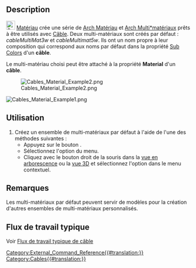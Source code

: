 <languages/>

{{Docnav/fr
|[[Cables_CableLightPoint/fr|Source lumineuse]]
|[[Cables_SupportPoint/fr|Point]]
|[[Cables_Workbench/fr|Cables]]
|IconL=Cables_CableLightPoint.svg
|IconR=Cables_SupportPoint.svg
|IconC=Cables_workbench_icon.svg
}}

{{GuiCommand/fr
|Name=Cables Material
|Name/fr=Cables Matériau
|MenuLocation=Cables → Cable Materials
|Workbenches=[[Cables_Workbench/fr|Cables]]
|Shortcut=
|Version=1.0
|SeeAlso=[[Cables_Cable/fr|Cables Câble]], [[Cables_CableBox/fr|Cables Boîte]]
}}

==Description==

[[Image:Cables_Material.svg|24px]] [[Cables_Material/fr|Matériau]] crée une série de [[Arch_SetMaterial/fr|Arch Matériau]] et [[Arch_MultiMaterial/fr|Arch Multi*matériaux]] prêts à être utilisés avec [[Cables_Cable/fr|Câble]]. Deux multi-matériaux sont créés par défaut : ''cableMultiMat3w'' et ''cableMultimat5w''. Ils ont un nom propre à leur composition qui correspond aux noms par défaut dans la propriété [[Cables_Cable/fr#Propriétés|Sub Colors]] d'un '''câble'''.

Le multi-matériau choisi peut être attaché à la propriété '''Material''' d'un '''câble'''.

[[Image:Cables_Material_Example2.png]]

[[Image:Cables_Material_Example1.png]]
{{Caption|Exemple de multi-matériaux par défaut: noms visibles J, L1, N, PE, CU}}

<span id="Usage"></span>
==Utilisation==

# Créez un ensemble de multi-matériaux par défaut à l'aide de l'une des méthodes suivantes :
#* Appuyez sur le bouton {{Button|[[Image:Cables_Material.svg|16px]] [[Cables_Material/fr|Cable Materials]]}}.
#* Sélectionnez l'option {{MenuCommand|Cables → [[Image:Cables_Material.svg|16px]] Cable Materials}} du menu.
#* Cliquez avec le bouton droit de la souris dans la [[Tree_view/fr|vue en arborescence]] ou la [[3D_view/fr|vue 3D]] et sélectionnez l'option {{MenuCommand|Cables → [[Image:Cables_Material.svg|16px]] Cable Materials}} dans le menu contextuel.

<span id="Notes"></span>
==Remarques==

Les multi-matériaux par défaut peuvent servir de modèles pour la création d'autres ensembles de multi-matériaux personnalisés.

<span id="Typical_workflow"></span>
== Flux de travail typique ==

Voir [[Cables_Cable/fr#Flux_de_travail_typique|Flux de travail typique de câble]]


{{Docnav/fr
|[[Cables_CableLightPoint/fr|Source lumineuse]]
|[[Cables_SupportPoint/fr|Point]]
|[[Cables_Workbench/fr|Cables]]
|IconL=Cables_CableLightPoint.svg
|IconR=Cables_SupportPoint.svg
|IconC=Cables_workbench_icon.svg
}}

[[Category:External_Command_Reference{{#translation:}}]]
[[Category:Cables{{#translation:}}]]